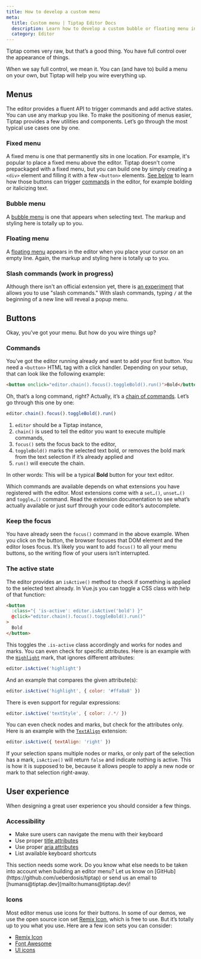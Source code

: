 ```yaml
---
title: How to develop a custom menu
meta:
  title: Custom menu | Tiptap Editor Docs
  description: Learn how to develop a custom bubble or floating menu in your Tiptap editor. Learn more in our documentation!
  category: Editor
---
```



Tiptap comes very raw, but that’s a good thing. You have full control over the appearance of things.

When we say full control, we mean it. You can (and have to) build a menu on your own, but Tiptap will help you wire everything up.

## Menus

The editor provides a fluent API to trigger commands and add active states. You can use any markup you like. To make the positioning of menus easier, Tiptap provides a few utilities and components. Let’s go through the most typical use cases one by one.

### Fixed menu

A fixed menu is one that permanently sits in one location. For example, it's popular to place a fixed menu above the editor. Tiptap doesn't come prepackaged with a fixed menu, but you can build one by simply creating a `<div>` element and filling it with a few `<button>` elements. [See below](#buttons) to learn how those buttons can trigger [commands](/editor/api/commands) in the editor, for example bolding or italicizing text.

### Bubble menu

A [bubble menu](/editor/extensions/functionality/bubble-menu) is one that appears when selecting text. The markup and styling here is totally up to you.

<CodeDemo path="/Extensions/BubbleMenu?inline=false&hideSource=true" />

### Floating menu

A [floating menu](/editor/extensions/functionality/floatingmenu) appears in the editor when you place your cursor on an empty line. Again, the markup and styling here is totally up to you.

<CodeDemo path="/Extensions/FloatingMenu?inline=false&hideSource=true" />

### Slash commands (work in progress)

Although there isn't an official extension yet, there is [an experiment](/examples/experiments/slash-commands) that allows you to use "slash commands." With slash commands, typing `/` at the beginning of a new line will reveal a popup menu.

## Buttons

Okay, you’ve got your menu. But how do you wire things up?

### Commands

You’ve got the editor running already and want to add your first button. You need a `<button>` HTML tag with a click handler. Depending on your setup, that can look like the following example:

```html
<button onclick="editor.chain().focus().toggleBold().run()">Bold</button>
```

Oh, that’s a long command, right? Actually, it’s a [chain of commands](/editor/api/commands). Let’s go through this one by one:

```js
editor.chain().focus().toggleBold().run()
```

1. `editor` should be a Tiptap instance,
2. `chain()` is used to tell the editor you want to execute multiple commands,
3. `focus()` sets the focus back to the editor,
4. `toggleBold()` marks the selected text bold, or removes the bold mark from the text selection if it’s already applied and
5. `run()` will execute the chain.

In other words: This will be a typical **Bold** button for your text editor.

Which commands are available depends on what extensions you have registered with the editor. Most extensions come with a `set…()`, `unset…()` and `toggle…()` command. Read the extension documentation to see what’s actually available or just surf through your code editor’s autocomplete.

### Keep the focus

You have already seen the `focus()` command in the above example. When you click on the button, the browser focuses that DOM element and the editor loses focus. It’s likely you want to add `focus()` to all your menu buttons, so the writing flow of your users isn’t interrupted.

### The active state

The editor provides an `isActive()` method to check if something is applied to the selected text already. In Vue.js you can toggle a CSS class with help of that function:

```html
<button
  :class="{ 'is-active': editor.isActive('bold') }"
  @click="editor.chain().focus().toggleBold().run()"
>
  Bold
</button>
```

This toggles the `.is-active` class accordingly and works for nodes and marks. You can even check for specific attributes. Here is an example with the [`Highlight`](/editor/extensions/marks/highlight) mark, that ignores different attributes:

```js
editor.isActive('highlight')
```

And an example that compares the given attribute(s):

```js
editor.isActive('highlight', { color: '#ffa8a8' })
```

There is even support for regular expressions:

```js
editor.isActive('textStyle', { color: /.*/ })
```

You can even check nodes and marks, but check for the attributes only. Here is an example with the [`TextAlign`](/editor/extensions/functionality/textalign) extension:

```js
editor.isActive({ textAlign: 'right' })
```

If your selection spans multiple nodes or marks, or only part of the selection has a mark, `isActive()` will return `false` and indicate nothing is active. This is how it is supposed to be, because it allows people to apply a new node or mark to that selection right-away.

## User experience

When designing a great user experience you should consider a few things.

### Accessibility

- Make sure users can navigate the menu with their keyboard
- Use proper [title attributes](https://developer.mozilla.org/de/docs/Web/HTML/Global_attributes/title)
- Use proper [aria attributes](https://developer.mozilla.org/en-US/docs/Learn/Accessibility/WAI-ARIA_basics)
- List available keyboard shortcuts

<Callout title="Incomplete" variant="warning">
  This section needs some work. Do you know what else needs to be taken into account when building
  an editor menu? Let us know on [GitHub](https://github.com/ueberdosis/tiptap) or send us an email
  to [humans@tiptap.dev](mailto:humans@tiptap.dev)!
</Callout>

### Icons

Most editor menus use icons for their buttons. In some of our demos, we use the open source icon set [Remix Icon](https://remixicon.com/), which is free to use. But it’s totally up to you what you use. Here are a few icon sets you can consider:

- [Remix Icon](https://remixicon.com/#editor)
- [Font Awesome](https://fontawesome.com/icons?c=editors)
- [UI icons](https://www.ibm.com/design/language/iconography/ui-icons/library/)
